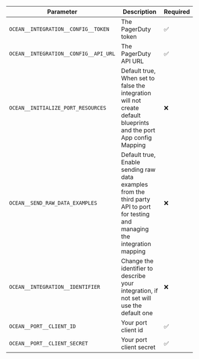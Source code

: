 | Parameter                             | Description                                                                                                        | Required |
| ------------------------------------- | ------------------------------------------------------------------------------------------------------------------ | -------- |
| `OCEAN__INTEGRATION__CONFIG__TOKEN`   | The PagerDuty token                                                                                                | ✅       |
| `OCEAN__INTEGRATION__CONFIG__API_URL` | The PagerDuty API URL                                                                                              | ✅       |
| `OCEAN__INITIALIZE_PORT_RESOURCES`    | Default true, When set to false the integration will not create default blueprints and the port App config Mapping | ❌       |
| `OCEAN__SEND_RAW_DATA_EXAMPLES`             | Default true, Enable sending raw data examples from the third party API to port for testing and managing the integration mapping                                       | ❌       |
| `OCEAN__INTEGRATION__IDENTIFIER`      | Change the identifier to describe your integration, if not set will use the default one                            | ❌       |
| `OCEAN__PORT__CLIENT_ID`              | Your port client id                                                                                                | ✅       |
| `OCEAN__PORT__CLIENT_SECRET`          | Your port client secret                                                                                            | ✅       |

